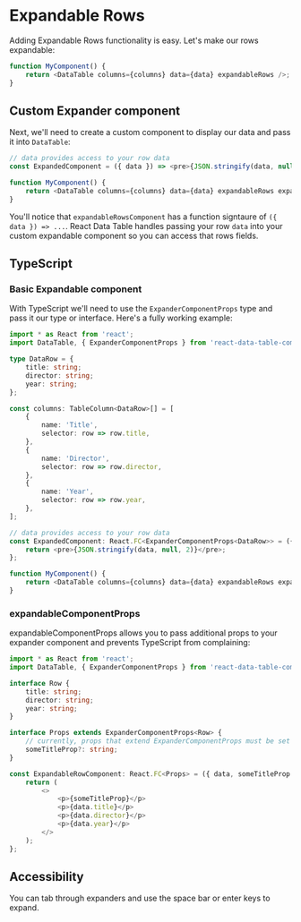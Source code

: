 
# Expandable Rows

Adding Expandable Rows functionality is easy. Let's make our rows expandable:

```js
function MyComponent() {
	return <DataTable columns={columns} data={data} expandableRows />;
}
```

## Custom Expander component

Next, we'll need to create a custom component to display our data and pass it into `DataTable`:

```js
// data provides access to your row data
const ExpandedComponent = ({ data }) => <pre>{JSON.stringify(data, null, 2)}</pre>;

function MyComponent() {
	return <DataTable columns={columns} data={data} expandableRows expandableRowsComponent={ExpandedComponent} />;
}
```

You'll notice that `expandableRowsComponent` has a function signtaure of `({ data }) => ...`. React Data Table handles passing your row `data` into your custom expandable component so you can access that rows fields.

<Canvas>
	<Story id="expandable-basic--basic" />
</Canvas>

## TypeScript

### Basic Expandable component

With TypeScript we'll need to use the `ExpanderComponentProps` type and pass it our type or interface. Here's a fully working example:

```ts
import * as React from 'react';
import DataTable, { ExpanderComponentProps } from 'react-data-table-component';

type DataRow = {
	title: string;
	director: string;
	year: string;
};

const columns: TableColumn<DataRow>[] = [
	{
		name: 'Title',
		selector: row => row.title,
	},
	{
		name: 'Director',
		selector: row => row.director,
	},
	{
		name: 'Year',
		selector: row => row.year,
	},
];

// data provides access to your row data
const ExpandedComponent: React.FC<ExpanderComponentProps<DataRow>> = ({ data }) => {
	return <pre>{JSON.stringify(data, null, 2)}</pre>;
};

function MyComponent() {
	return <DataTable columns={columns} data={data} expandableRows expandableRowsComponent={ExpandedComponent} />;
}
```

### expandableComponentProps

expandableComponentProps allows you to pass additional props to your expander component and prevents TypeScript from complaining:

```ts
import * as React from 'react';
import DataTable, { ExpanderComponentProps } from 'react-data-table-component';

interface Row {
	title: string;
	director: string;
	year: string;
}

interface Props extends ExpanderComponentProps<Row> {
	// currently, props that extend ExpanderComponentProps must be set to optional.
	someTitleProp?: string;
}

const ExpandableRowComponent: React.FC<Props> = ({ data, someTitleProp }) => {
	return (
		<>
			<p>{someTitleProp}</p>
			<p>{data.title}</p>
			<p>{data.director}</p>
			<p>{data.year}</p>
		</>
	);
};
```

## Accessibility

You can tab through expanders and use the space bar or enter keys to expand.
